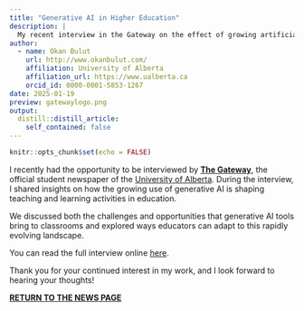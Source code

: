 ```yaml
---
title: "Generative AI in Higher Education"
description: |
  My recent interview in the Gateway on the effect of growing artificial intelligence usage in education.
author:
  - name: Okan Bulut
    url: http://www.okanbulut.com/
    affiliation: University of Alberta
    affiliation_url: https://www.ualberta.ca
    orcid_id: 0000-0001-5853-1267
date: 2025-01-19
preview: gatewaylogo.png
output:
  distill::distill_article:
    self_contained: false
---
```



```r
knitr::opts_chunk$set(echo = FALSE)
```

I recently had the opportunity to be interviewed by [**The Gateway**](https://thegatewayonline.ca), the official student newspaper of the [University of Alberta](https://www.ualberta.ca/en/index.html). During the interview, I shared insights on how the growing use of generative AI is shaping teaching and learning activities in education. 

We discussed both the challenges and opportunities that generative AI tools bring to classrooms and explored ways educators can adapt to this rapidly evolving landscape.

You can read the full interview online [here](https://thegatewayonline.ca/2025/01/the-effect-of-growing-artificial-intelligence-usage-on-education/).

Thank you for your continued interest in my work, and I look forward to hearing your thoughts!

[**RETURN TO THE NEWS PAGE**](https://okanbulut.github.io/news/)
